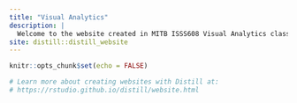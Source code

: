 ```yaml
---
title: "Visual Analytics"
description: |
  Welcome to the website created in MITB ISSS608 Visual Analytics class.
site: distill::distill_website
---
```


```r
knitr::opts_chunk$set(echo = FALSE)

# Learn more about creating websites with Distill at:
# https://rstudio.github.io/distill/website.html
```

